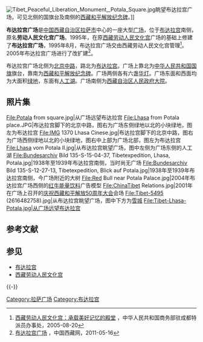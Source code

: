 {{about|布达拉宫广场|人民廣場|人民廣場}}
[[File:Tibet_Peaceful_Liberation_Monument,_Potala_Square.jpg|thumb]]眺望布达拉宫广场，可见北侧的国旗台及南侧的[[西藏和平解放纪念碑|西藏和平解放纪念碑]]。]]

'''布达拉宫广场'''是[[中華人民共和國|中国]][[西藏自治区|西藏自治区]][[拉萨市|拉萨市]]中心的一座大型[[广场|广场]]，位于[[布达拉宫|布达拉宫]]南侧，原名'''劳动人民文化宫广场'''。1995年，在原[[西藏劳动人民文化宫|西藏劳动人民文化宫]]广场的基础上修建了'''布达拉宫广场'''，1995年8月，布达拉宫广场交由西藏劳动人民文化宫管理<ref>[http://cdtb.mofcom.gov.cn/aarticle/shangwubangzhu/zixfw/200508/20050800285195.html 西藏劳动人民文化宫：承载美好记忆的殿堂] {{Wayback|url=http://cdtb.mofcom.gov.cn/aarticle/shangwubangzhu/zixfw/200508/20050800285195.html |date=20061022055836 }}，中华人民共和国商务部驻成都特派员办事处，2005-08-20</ref>。2005年布达拉宫广场进行了改扩建<ref>[http://www.tibet.cn/tppd/tsxz/fg/201105/t20110516_1040238.html 布达拉宫广场] {{Wayback|url=http://www.tibet.cn/tppd/tsxz/fg/201105/t20110516_1040238.html |date=20111016203300 }}，中国西藏网，2011-05-16</ref>。

布达拉宫广场北侧为[[北京中路|北京中路]]，路北为[[布达拉宫|布达拉宫]]。广场上靠北为[[中华人民共和国国旗|中华人民共和国国旗]]旗台，靠南为[[西藏和平解放纪念碑|西藏和平解放纪念碑]]。广场两侧各有六盏[[华灯|华灯]]。广场东面和西面均为大面积[[绿地|绿地]]，东面有[[人工湖|人工湖]]。广场南侧为[[西藏自治区人民政府|西藏自治区人民政府]][[大院|大院]]。

== 照片集 ==
<gallery>
File:Potala from square.jpg|从广场远望布达拉宫
File:Lhasa from Potala place.JPG|布达拉宫脚下的北京中路，图右为广场东侧绿地以北的小块绿地，图左为布达拉宫
File:IMG 1370 Lhasa Cinese.jpg|布达拉宫脚下的北京中路，图右为广场西侧绿地以北的小块绿地，图右中上部为广场北部，图左为布达拉宫
File:Lhasa vom Potala II.jpg|从布达拉宫眺望广场，图中左侧为广场东侧的人工湖
File:Bundesarchiv Bild 135-S-15-04-37, Tibetexpedition, Lhasa, Potala.jpg|1938年至1939年布达拉宫南侧，当时尚无广场
File:Bundesarchiv Bild 135-S-12-27-13, Tibetexpedition, Blick auf Potala.jpg|1938年至1939年布达拉宫南侧，今广场附近的大树
File:Red Bull near Potala Palace.jpg|2004年布达拉宫广场西侧的[[红牛能量饮料|红牛能量饮料]]广告模型
File:ChinaTibet Relations.jpg|2001年在广场上召开的[[庆祝西藏和平解放50周年大会|庆祝西藏和平解放50周年大会]]会场
File:Tibet-5495 (2616482758).jpg|从布达拉宫眺望广场，图中下方为[[雪城_(拉萨)|雪城]]
File:Tibet-Lhasa-Potala.jpg|从广场远望布达拉宫
</gallery>

== 参考文献 ==
{{Reflist|2}}

== 参见 ==
* [[布达拉宫|布达拉宫]]
* [[西藏劳动人民文化宫|西藏劳动人民文化宫]]

{{-}}
{{拉萨地标}}

[[Category:拉萨广场|Category:拉萨广场]]
[[Category:布达拉宫|Category:布达拉宫]]